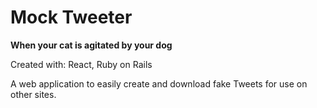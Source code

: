 # Mock Tweeter

**When your cat is agitated by your dog**

Created with: React, Ruby on Rails

A web application to easily create and download fake Tweets for use on other sites.
